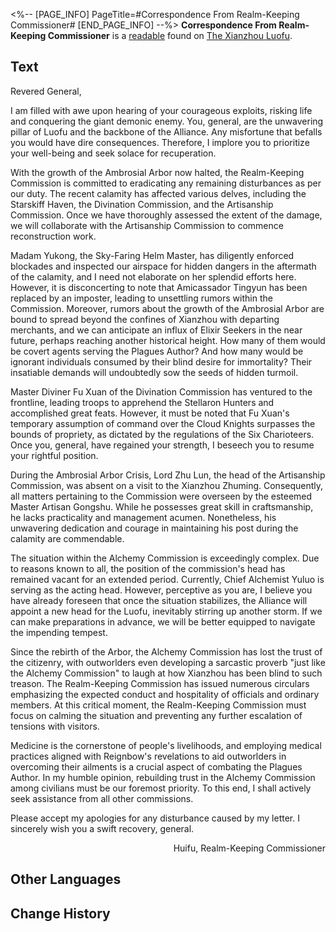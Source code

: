 <%-- [PAGE_INFO]
PageTitle=#Correspondence From Realm-Keeping Commissioner#
[END_PAGE_INFO] --%>
{{Readable Infobox
|id           = 279
|partIds      = 190529
|title        = 
|image        = Item The Xianzhou Luofu Readable 3.png
|world        = The Xianzhou Luofu
|parts        = 1
|author       = <!--to be added-->
|description  = A letter from the Realm-Keeping Commissioner to General Jing Yuan.
|part1        = Correspondence From Realm-Keeping Commissioner
|source1      = {{cx|Source missing}}
|characters   = 
|factions     = 
}}
'''Correspondence From Realm-Keeping Commissioner''' is a [[readable]] found on [[The Xianzhou Luofu]].
<!--
==Location==
{{Map Embed|<map name>|<marker id>}}
-->
==Text==
Revered General,

I am filled with awe upon hearing of your courageous exploits, risking life and conquering the giant demonic enemy. You, general, are the unwavering pillar of Luofu and the backbone of the Alliance. Any misfortune that befalls you would have dire consequences. Therefore, I implore you to prioritize your well-being and seek solace for recuperation.

With the growth of the Ambrosial Arbor now halted, the Realm-Keeping Commission is committed to eradicating any remaining disturbances as per our duty. The recent calamity has affected various delves, including the Starskiff Haven, the Divination Commission, and the Artisanship Commission. Once we have thoroughly assessed the extent of the damage, we will collaborate with the Artisanship Commission to commence reconstruction work.

Madam Yukong, the Sky-Faring Helm Master, has diligently enforced blockades and inspected our airspace for hidden dangers in the aftermath of the calamity, and I need not elaborate on her splendid efforts here. However, it is disconcerting to note that Amicassador Tingyun has been replaced by an imposter, leading to unsettling rumors within the Commission. Moreover, rumors about the growth of the Ambrosial Arbor are bound to spread beyond the confines of Xianzhou with departing merchants, and we can anticipate an influx of Elixir Seekers in the near future, perhaps reaching another historical height. How many of them would be covert agents serving the Plagues Author? And how many would be ignorant individuals consumed by their blind desire for immortality? Their insatiable demands will undoubtedly sow the seeds of hidden turmoil.

Master Diviner Fu Xuan of the Divination Commission has ventured to the frontline, leading troops to apprehend the Stellaron Hunters and accomplished great feats. However, it must be noted that Fu Xuan's temporary assumption of command over the Cloud Knights surpasses the bounds of propriety, as dictated by the regulations of the Six Charioteers. Once you, general, have regained your strength, I beseech you to resume your rightful position.

During the Ambrosial Arbor Crisis, Lord Zhu Lun, the head of the Artisanship Commission, was absent on a visit to the Xianzhou Zhuming. Consequently, all matters pertaining to the Commission were overseen by the esteemed Master Artisan Gongshu. While he possesses great skill in craftsmanship, he lacks practicality and management acumen. Nonetheless, his unwavering dedication and courage in maintaining his post during the calamity are commendable.

The situation within the Alchemy Commission is exceedingly complex. Due to reasons known to all, the position of the commission's head has remained vacant for an extended period. Currently, Chief Alchemist Yuluo is serving as the acting head. However, perceptive as you are, I believe you have already foreseen that once the situation stabilizes, the Alliance will appoint a new head for the Luofu, inevitably stirring up another storm. If we can make preparations in advance, we will be better equipped to navigate the impending tempest.

Since the rebirth of the Arbor, the Alchemy Commission has lost the trust of the citizenry, with outworlders even developing a sarcastic proverb "just like the Alchemy Commission" to laugh at how Xianzhou has been blind to such treason. The Realm-Keeping Commission has issued numerous circulars emphasizing the expected conduct and hospitality of officials and ordinary members. At this critical moment, the Realm-Keeping Commission must focus on calming the situation and preventing any further escalation of tensions with visitors.

Medicine is the cornerstone of people's livelihoods, and employing medical practices aligned with Reignbow's revelations to aid outworlders in overcoming their ailments is a crucial aspect of combating the Plagues Author. In my humble opinion, rebuilding trust in the Alchemy Commission among civilians must be our foremost priority. To this end, I shall actively seek assistance from all other commissions.

Please accept my apologies for any disturbance caused by my letter. I sincerely wish you a swift recovery, general.

<div align="right">Huifu, Realm-Keeping Commissioner</div>

<!--
==Trivia==
* 
-->
==Other Languages==
{{Other Languages
|en   = Correspondence From Realm-Keeping Commissioner
|zhs  = 来自地衡司司衡的信函
|zht  = 來自地衡司司衡的信函
|ja   = 地衡司司衡からの手紙
|ko   = 지형사 사형이 보낸 편지
|es   = Correspondencia del comisionado de Administración del Territorio
|fr   = Missive du responsable de la Commission du maintien de l'ordre
|ru   = Письмо от служащего Комиссии по балансу
|th   = จดหมายจากผู้ตรวจการณ์ Realm-Keeping Commission
|vi   = Thư Đến Từ Sở Địa Hành
|de   = Korrespondenz des Beauftragten der Verwaltungskommission
|id   = Surat dari Petugas Realm-Keeping Commission
|pt   = Correspondência do Comissário de Manutenção do Reino
}}

==Change History==
{{Change History|1.5}}